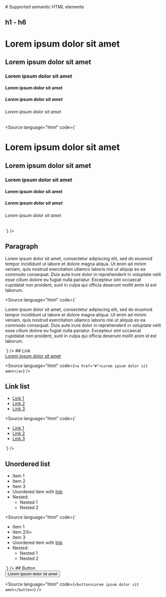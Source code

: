 
<Meta title="foundations/Semantic HTML/Supported semantic elements"/>
# Supported semantic HTML elements

## h1 - h6
<Unstyled>
<div className="nijmegen-html">
    <h1>Lorem ipsum dolor sit amet</h1>
    <h2>Lorem ipsum dolor sit amet</h2>
    <h3>Lorem ipsum dolor sit amet</h3>
    <h4>Lorem ipsum dolor sit amet</h4>
    <h5>Lorem ipsum dolor sit amet</h5>
    <h6>Lorem ipsum dolor sit amet</h6>
</div>
</Unstyled>

<Source language="html" code={`
<h1>Lorem ipsum dolor sit amet</h1>
<h2>Lorem ipsum dolor sit amet</h2>
<h3>Lorem ipsum dolor sit amet</h3>
<h4>Lorem ipsum dolor sit amet</h4>
<h5>Lorem ipsum dolor sit amet</h5>
<h6>Lorem ipsum dolor sit amet</h6>

`} />
## Paragraph

<Unstyled>
<div className="nijmegen-html">
<p>Lorem ipsum dolor sit amet, consectetur adipiscing elit, sed do eiusmod tempor incididunt ut labore et dolore magna aliqua. Ut enim ad minim veniam, quis nostrud exercitation ullamco laboris nisi ut aliquip ex ea commodo consequat. Duis aute irure dolor in reprehenderit in voluptate velit esse cillum dolore eu fugiat nulla pariatur. Excepteur sint occaecat cupidatat non proident, sunt in culpa qui officia deserunt mollit anim id est laborum.</p>
</div>
</Unstyled>

<Source language="html" code={`
<p>Lorem ipsum dolor sit amet, consectetur adipiscing elit, sed do eiusmod tempor incididunt ut labore et dolore magna aliqua. Ut enim ad minim veniam, quis nostrud exercitation ullamco laboris nisi ut aliquip ex ea commodo consequat. Duis aute irure dolor in reprehenderit in voluptate velit esse cillum dolore eu fugiat nulla pariatur. Excepteur sint occaecat cupidatat non proident, sunt in culpa qui officia deserunt mollit anim id est laborum.</p>
`} />
## Link

<Unstyled>
<div className="nijmegen-html">
<a href="#">Lorem ipsum dolor sit amet</a>
</div>
</Unstyled>

<Source language="html" code={`
<a href="#">Lorem ipsum dolor sit amet</a>
`} />

## Link list

<Unstyled>
<div className="nijmegen-html">
<ul class="nijmegen-html-linklist">
    <li><a href="#">Link 1</a></li>
    <li><a href="#">Link 2</a></li>
    <li><a href="#">Link 3</a></li>
</ul>
</div>
</Unstyled>

<Source language="html" code={`
<ul class="nijmegen-html-linklist">
    <li><a href="#">Link 1</a></li>
    <li><a href="#">Link 2</a></li>
    <li><a href="#">Link 3</a></li>
</ul>
`} />

## Unordered list
<Unstyled>
<div className="nijmegen-html">
<ul>
    <li>Item 1</li>
    <li>Item 2</li>
    <li>Item 3</li>
    <li>Unordered item with <a href="#">link</a></li>
    <li>Nested:<ul><li>Nested 1</li><li>Nested 2</li></ul></li>
</ul>
</div>
</Unstyled>

<Source language="html" code={`
<ul>
    <li>Item 1</li>
    <li>Item 2/li>
    <li>Item 3</li>
    <li>Unordered item with <a href="#">link</a></li>
    <li>Nested:
        <ul>
            <li>Nested 1</li>
            <li>Nested 2</li>
        </ul>
    </li>
</ul>
`} />
## Button

<Unstyled>
<div className="nijmegen-html">
<button>Lorem ipsum dolor sit amet</button>
</div>
</Unstyled>

<Source language="html" code={`
<button>Lorem ipsum dolor sit amet</button>
`} />
